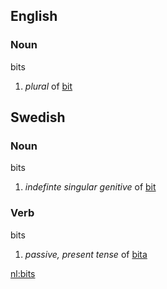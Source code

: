 ==English==
=== Noun ===
;bits
#''plural'' of [[bit]]

== Swedish ==
=== Noun ===
;bits
#''indefinte singular genitive'' of [[bit#Swedish|bit]]

=== Verb ===
;bits
#''passive, present tense'' of [[bita]]

[[nl:bits]]